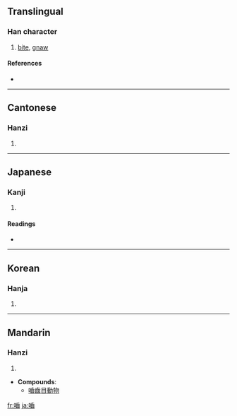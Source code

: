 {{also|啮|齧}}
==Translingual==

===Han character===
{{Han char|rn=30|rad=口|as=15|sn=18|four=6107<sub>2</sub>|canj=口卜一山 (RYMU)}}

# [[bite]], [[gnaw]]

====References====
* {{Han ref|kx=0212.410|dkj=04516|dj=0435.240|hdz=10699.140|uh=5699|ud=22169|bh=EFBF|bd=61375}}

----

==Cantonese==

===Hanzi===
{{yue-hanzi|jyut=|y=ngat6, yit6}}

# {{defn|Cantonese|sort=口15}}

----

==Japanese==

===Kanji===
{{ja-kanji|grade=|rs=口15}}

# {{defn|Japanese}}

====Readings====
* {{ja-readings|on=[[ごう]] (gō)|kun=[[かじる]] (kajiru), [[かみ]] (kami)}}

----

==Korean==

===Hanja===
{{ko-hanja|hangeul=[[교]]|rv=gyo|mr=kyo}}

# {{defn|Korean|sort=口15}}

----

==Mandarin==

===Hanzi===
{{cmn-hanzi|sim=啮|pin=[[niè]] ([[nie4]])|wg=nieh<sup>4</sup>}}

# {{defn|Mandarin|sort=口15}}

* '''Compounds''':
** [[嚙齒目動物]]

[[fr:嚙]]
[[ja:嚙]]